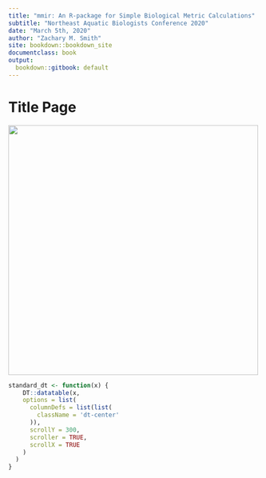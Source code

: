 ```yaml
---
title: "mmir: An R-package for Simple Biological Metric Calculations"
subtitle: "Northeast Aquatic Biologists Conference 2020"
date: "March 5th, 2020"
author: "Zachary M. Smith"
site: bookdown::bookdown_site
documentclass: book
output:
  bookdown::gitbook: default
---
```


# Title Page

![](images/mmir_hex-sticker.png){width=500px}

```r
standard_dt <- function(x) {
    DT::datatable(x, 
    options = list(
      columnDefs = list(list(
        className = 'dt-center'
      )),
      scrollY = 300,
      scroller = TRUE,
      scrollX = TRUE
    )
  )
}
  
```


